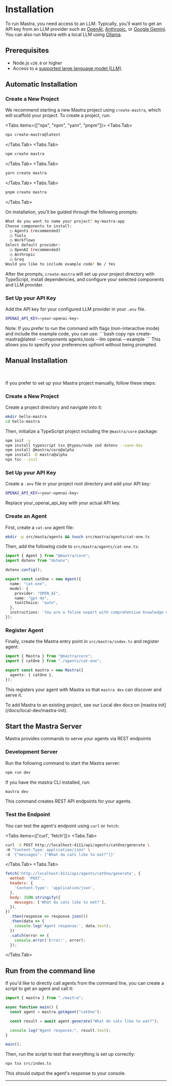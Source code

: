 
# Installation

To run Mastra, you need access to an LLM. Typically, you'll want to get an API key from an LLM provider such as [OpenAI](https://platform.openai.com/), [Anthropic](https://console.anthropic.com/settings/keys), or [Google Gemini](https://ai.google.dev/gemini-api/docs). You can also run Mastra with a local LLM using [Ollama](https://ollama.ai/).

## Prerequisites

- Node.js `v20.0` or higher
- Access to a [supported large language model (LLM)](/guide/reference/llm/providers-and-models.mdx).

## Automatic Installation

<Steps>

### Create a New Project

We recommend starting a new Mastra project using `create-mastra`, which will scaffold your project. To create
a project, run:

<Tabs items={["npx", "npm", "yarn", "pnpm"]}>
  <Tabs.Tab>

```bash copy
npx create-mastra@latest
```

  </Tabs.Tab>
  <Tabs.Tab>
```bash copy
npm create mastra
```
  </Tabs.Tab>
  <Tabs.Tab>
```bash copy
yarn create mastra
```
</Tabs.Tab>
  <Tabs.Tab>
```bash copy
pnpm create mastra
```
</Tabs.Tab>
</Tabs>

On installation, you'll be guided through the following prompts:

```bash
What do you want to name your project? my-mastra-app
Choose components to install:
  ◯ Agents (recommended)
  ◯ Tools
  ◯ Workflows
Select default provider:
  ◯ OpenAI (recommended)
  ◯ Anthropic
  ◯ Groq
Would you like to include example code? No / Yes
```

After the prompts, `create-mastra` will set up your project directory with TypeScript, install dependencies, and configure your selected components and LLM provider.

### Set Up your API Key

Add the API key for your configured LLM provider in your `.env` file.

```bash filename=".env" copy
OPENAI_API_KEY=<your-openai-key>
```

</Steps>
Note: If you prefer to run the command with flags (non-interactive mode) and include the example code, you can use:
```bash copy
npx create-mastra@latest --components agents,tools --llm openai --example
```
This allows you to specify your preferences upfront without being prompted.

## Manual Installation

<br/>
<Steps>

If you prefer to set up your Mastra project manually, follow these steps:

### Create a New Project

Create a project directory and navigate into it:

```bash copy
mkdir hello-mastra
cd hello-mastra
```

Then, initialize a TypeScript project including the `@mastra/core` package:

```bash copy npm2yarn
npm init -y
npm install typescript tsx @types/node zod dotenv --save-dev
npm install @mastra/core@alpha
npm install -D mastra@alpha
npx tsc --init
```

### Set Up your API Key

Create a `.env` file in your project root directory and add your API key:

```bash filename=".env" copy
OPENAI_API_KEY=<your-openai-key>
```

Replace your_openai_api_key with your actual API key.

### Create an Agent

First, create a `cat-one` agent file:

```bash copy
mkdir -p src/masta/agents && touch src/mastra/agents/cat-one.ts
```

Then, add the following code to `src/mastra/agents/cat-one.ts`:

```ts filename="src/mastra/agents/cat-one.ts" showLineNumbers
import { Agent } from "@mastra/core";
import dotenv from "dotenv";

dotenv.config();

export const catOne = new Agent({
  name: "cat-one",
  model: {
    provider: "OPEN_AI",
    name: "gpt-4o",
    toolChoice: "auto",
  },
  instructions: `You are a feline expert with comprehensive knowledge of all cat species, from domestic breeds to wild big cats. As a lifelong cat specialist, you understand their behavior, biology, social structures, and evolutionary history in great depth.`,
});
```

### Register Agent

Finally, create the Mastra entry point in `src/mastra/index.ts` and register agent:

```ts filename="src/mastra/index.ts" showLineNumbers
import { Mastra } from "@mastra/core";
import { catOne } from "./agents/cat-one";

export const mastra = new Mastra({
  agents: { catOne },
});
```

This registers your agent with Mastra so that `mastra dev` can discover and serve it.

</Steps>

<Callout type="info">
  To add Mastra to an existing project, see our Local dev docs on [mastra
  init](/docs/local-dev/mastra-init).
</Callout>

## Start the Mastra Server

Mastra provides commands to serve your agents via REST endpoints

### Development Server

Run the following command to start the Mastra server:

```bash copy
npm run dev
```

If you have the mastra CLI installed, run:

```bash copy
mastra dev
```

This command creates REST API endpoints for your agents.

### Test the Endpoint

You can test the agent's endpoint using `curl` or `fetch`:

<Tabs items={['curl', 'fetch']}>
  <Tabs.Tab>
```bash copy
curl -X POST http://localhost:4111/api/agents/catOne/generate \
-H "Content-Type: application/json" \
-d '{"messages": ["What do cats like to eat?"]}'
```
  </Tabs.Tab>
  <Tabs.Tab>
```js copy showLineNumbers
fetch('http://localhost:4111/api/agents/catOne/generate', {
  method: 'POST',
  headers: {
    'Content-Type': 'application/json',
  },
  body: JSON.stringify({
    messages: ['What do cats like to eat?'],
  }),
})
  .then(response => response.json())
  .then(data => {
    console.log('Agent response:', data.text);
  })
  .catch(error => {
    console.error('Error:', error);
  });
```
  </Tabs.Tab>
</Tabs>

## Run from the command line

If you'd like to directly call agents from the command line, you can create a script to get an agent and call it:

```ts filename="src/index.ts" showLineNumbers
import { mastra } from "./mastra";

async function main() {
  const agent = mastra.getAgent("catOne");

  const result = await agent.generate("What do cats like to eat?");

  console.log("Agent response:", result.text);
}

main();
```

Then, run the script to test that everything is set up correctly:

```bash copy
npx tsx src/index.ts
```

This should output the agent's response to your console.

---

